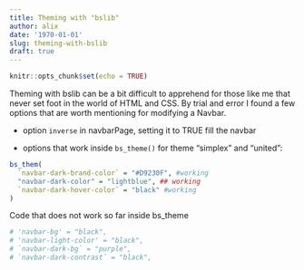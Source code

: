 ```yaml
---
title: Theming with "bslib"
author: alix
date: '1970-01-01'
slug: theming-with-bslib
draft: true
---
```


```r
knitr::opts_chunk$set(echo = TRUE)
```

Theming with bslib can be a bit difficult to apprehend for those like me that never set foot in the world of HTML and CSS. By trial and error I found a few options that are worth mentioning for modifying a Navbar.

- option `inverse` in navbarPage, setting it to TRUE fill the navbar 

- options that work inside `bs_theme()` for theme "simplex" and "united":
```r
bs_them(                                      
  `navbar-dark-brand-color` = "#D9230F", #working
  "navbar-dark-color" = "lightblue", ## working
  `navbar-dark-hover-color` = "black" #working
)
```

Code that does not work so far inside bs_theme
```r

# 'navbar-bg' = "black",
# 'navbar-light-color' = "black",
# `navbar-dark-bg` = "purple",
# `navbar-dark-contrast` = "black",

```


